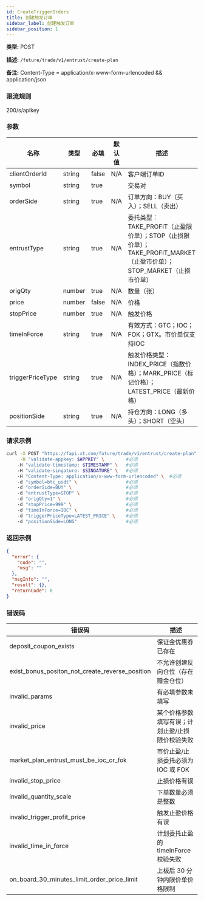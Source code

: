 ```yaml
---
id: CreateTriggerOrders
title: 创建触发订单
sidebar_label: 创建触发订单
sidebar_position: 1
---
```


**类型:** POST

**描述:** `/future/trade/v1/entrust/create-plan`

**备注:** Content-Type = application/x-www-form-urlencoded && application/json

### 限流规则

200/s/apikey

### 参数

| 名称 | 类型 | 必填 | 默认值 | 描述 | 范围 |
| --- | --- | --- | --- | --- | --- |
| clientOrderId | string | false | N/A | 客户端订单ID |  |
| symbol | string | true |  | 交易对 |  |
| orderSide | string | true | N/A | 订单方向：BUY（买入）；SELL（卖出） | BUY;SELL |
| entrustType | string | true | N/A | 委托类型：TAKE_PROFIT（止盈限价单）；STOP（止损限价单）；TAKE_PROFIT_MARKET（止盈市价单）；STOP_MARKET（止损市价单） | TAKE_PROFIT;STOP;TAKE_PROFIT_MARKET;STOP_MARKET |
| origQty | number | true | N/A | 数量（张） |  |
| price | number | false | N/A | 价格 |  |
| stopPrice | number | true | N/A | 触发价格 |  |
| timeInForce | string | true | N/A | 有效方式：GTC；IOC；FOK；GTX。市价单仅支持IOC | GTC;IOC;FOK;GTX |
| triggerPriceType | string | true | N/A | 触发价格类型：INDEX_PRICE（指数价格）；MARK_PRICE（标记价格）；LATEST_PRICE（最新价格） | INDEX_PRICE;MARK_PRICE;LATEST_PRICE |
| positionSide | string | true | N/A | 持仓方向：LONG（多头）；SHORT（空头） | LONG;SHORT |

### 请求示例

```bash
curl -X POST "https://fapi.xt.com/future/trade/v1/entrust/create-plan" \
     -H "validate-appkey: $APPKEY" \        #必须
    -H "validate-timestamp: $TIMESTAMP" \   #必须
    -H "validate-singature: $SINGATURE" \   #必须
    -H "Content-Type: application/x-www-form-urlencoded" \  #必须
    -d "symbol=btc_usdt" \                  #必须
    -d "orderSide=BUY" \                    #必须
    -d "entrustType=STOP" \                 #必须
    -d "origQty=1" \                        #必须
    -d "stopPrice=999" \                    #必须
    -d "timeInForce=IOC" \                  #必须
    -d "triggerPriceType=LATEST_PRICE" \    #必须
    -d "positionSide=LONG"                  #必须
```



### 返回示例

```json title="响应"
{
  "error": {
    "code": "",
    "msg": ""
  },
  "msgInfo": "",
  "result": {},
  "returnCode": 0
}
```
### 错误码
| 错误码 | 描述 |
| --- | --- |
| deposit_coupon_exists | 保证金优惠券已存在 |
| exist_bonus_positon_not_create_reverse_position | 不允许创建反向仓位（存在赠金仓位） |
| invalid_params | 有必填参数未填写 |
| invalid_price | 某个价格参数填写有误；计划止盈/止损限价校验失败 |
| market_plan_entrust_must_be_ioc_or_fok | 市价止盈/止损委托必须为 IOC 或 FOK |
| invalid_stop_price | 止损价格有误 |
| invalid_quantity_scale | 下单数量必须是整数 |
| invalid_trigger_profit_price | 触发止盈价格有误 |
| invalid_time_in_force | 计划委托止盈的 timeInForce 校验失败 |
| on_board_30_minutes_limit_order_price_limit | 上板后 30 分钟内限价单价格限制 |
